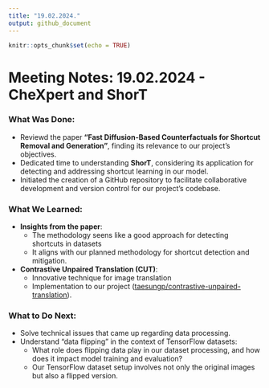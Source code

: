 ```yaml
---
title: "19.02.2024."
output: github_document
---
```


```r
knitr::opts_chunk$set(echo = TRUE)
```


# Meeting Notes: 19.02.2024 - CheXpert and ShorT

### What Was Done:

- Reviewd the paper **"Fast Diffusion-Based Counterfactuals for Shortcut Removal and Generation"**, finding its relevance to our project's objectives.
- Dedicated time to understanding **ShorT**, considering its application for detecting and addressing shortcut learning in our model.
- Initiated the creation of a GitHub repository to facilitate collaborative development and version control for our project's codebase.

### What We Learned:

- **Insights from the paper**:
    - The methodology seens like a good approach for detecting shortcuts in datasets
    - It aligns with our planned methodology for shortcut detection and mitigation.
- **Contrastive Unpaired Translation (CUT)**:
    - Innovative technique for image translation
    - Implementation to our project ([taesungp/contrastive-unpaired-translation](https://github.com/taesungp/contrastive-unpaired-translation)).

### What to Do Next:

- Solve technical issues that came up regarding data processing. 
- Understand "data flipping" in the context of TensorFlow datasets:
    - What role does flipping data play in our dataset processing, and how does it impact model training and evaluation?
    - Our TensorFlow dataset setup involves not only the original images but also a flipped version.
    